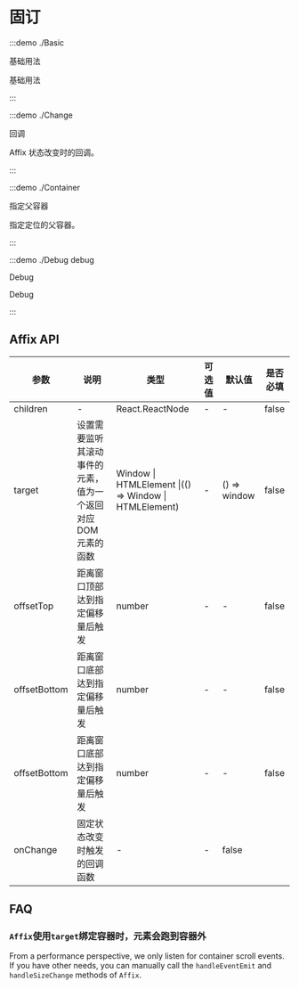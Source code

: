 # 固订

:::demo ./Basic

基础用法

基础用法

:::

:::demo ./Change

回调

Affix 状态改变时的回调。

:::

:::demo ./Container

指定父容器

指定定位的父容器。

:::

:::demo ./Debug debug

Debug

Debug

:::

## Affix API

| 参数 | 说明 | 类型 | 可选值 | 默认值 | 是否必填 |
| --- | --- | --- | --- | --- | --- |
| children | - | React.ReactNode | - | - | false |
| target | 设置需要监听其滚动事件的元素，值为一个返回对应 DOM 元素的函数 | Window &#x007c; HTMLElement &#x007c;(() => Window &#x007c; HTMLElement) | - | () => window | false |
| offsetTop | 距离窗口顶部达到指定偏移量后触发 | number | - | - | false |
| offsetBottom | 距离窗口底部达到指定偏移量后触发 | number | - | - | false |
| offsetBottom | 距离窗口底部达到指定偏移量后触发 | number | - | - | false |
| onChange | 固定状态改变时触发的回调函数 | - | - | false |

## FAQ

### `Affix`使用`target`绑定容器时，元素会跑到容器外

From a performance perspective, we only listen for container scroll events. If you have other needs, you can manually call the `handleEventEmit` and `handleSizeChange` methods of `Affix`.
